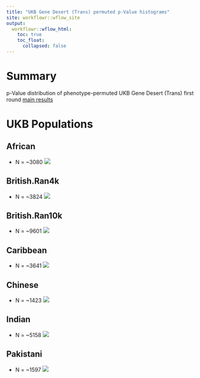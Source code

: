 ```yaml
---
title: "UKB Gene Desert (Trans) permuted p-Value histograms"
site: workflowr::wflow_site
output:
  workflowr::wflow_html:
    toc: true
    toc_float:
      collapsed: false
---
```


# Summary

p-Value distribution of phenotype-permuted UKB Gene Desert (Trans) first round [main results][20190303a]

# UKB Populations

## African
 * N = ~3080 
![](https://raw.githubusercontent.com/mturchin20/InterPath/master/images/pValHists/20190213.InterPath.Vs2.GDs.AllAvail.perm1.Analysis.pValHists.African.vs1.png)

## British.Ran4k
 * N = ~3824
![](https://raw.githubusercontent.com/mturchin20/InterPath/master/images/pValHists/20190213.InterPath.Vs2.GDs.AllAvail.perm1.Analysis.pValHists.British.Ran4000.vs1.png)

## British.Ran10k
 * N = ~9601
![](https://raw.githubusercontent.com/mturchin20/InterPath/master/images/pValHists/20190213.InterPath.Vs2.GDs.AllAvail.perm1.Analysis.pValHists.British.Ran10000.vs1.png)

## Caribbean
 * N = ~3641
![](https://raw.githubusercontent.com/mturchin20/InterPath/master/images/pValHists/20190213.InterPath.Vs2.GDs.AllAvail.perm1.Analysis.pValHists.Caribbean.vs1.png)

## Chinese 
 * N = ~1423
![](https://raw.githubusercontent.com/mturchin20/InterPath/master/images/pValHists/20190213.InterPath.Vs2.GDs.AllAvail.perm1.Analysis.pValHists.Chinese.vs1.png)

## Indian 
 * N = ~5158
![](https://raw.githubusercontent.com/mturchin20/InterPath/master/images/pValHists/20190213.InterPath.Vs2.GDs.AllAvail.perm1.Analysis.pValHists.Indian.vs1.png)

## Pakistani
 * N = ~1597
![](https://raw.githubusercontent.com/mturchin20/InterPath/master/images/pValHists/20190213.InterPath.Vs2.GDs.AllAvail.perm1.Analysis.pValHists.Pakistani.vs1.png)

[20190303a]: https://mturchin20.github.io/InterPath/20190303.InterPath.Vs2.GD.Trans.Analysis.FirstRoundResults.vs1.html

